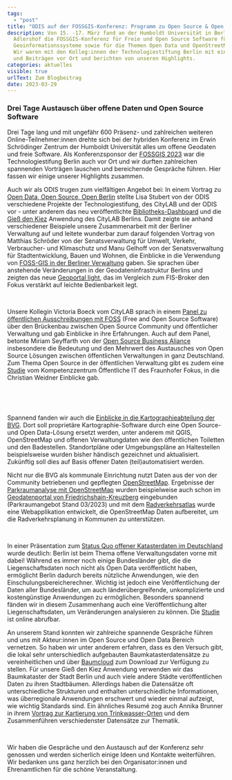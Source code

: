 ```yaml
---
tags:
  - "post"
title: "ODIS auf der FOSSGIS-Konferenz: Programm zu Open Source & Open Data"
description: Von 15. -17. März fand an der Humboldt Universität in Berlin
  Adlershof die FOSSGIS-Konferenz für Freie und Open Source Software für
  Geoinformationssysteme sowie für die Themen Open Data und OpenStreetMap statt.
  Wir waren mit den Kolleg:innen der Technologiestiftung Berlin mit einem Stand
  und Beiträgen vor Ort und berichten von unseren Highlights.
categories: aktuelles
visible: true
urlText: Zum Blogbeitrag
date: 2023-03-29
---
```


### Drei Tage Austausch über offene Daten und Open Source Software

Drei Tage lang und mit ungefähr 600 Präsenz- und zahlreichen weiteren Online-Teilnehmer:innen drehte sich bei der hybriden Konferenz im Erwin Schrödinger Zentrum der Humboldt Universität alles um offene Geodaten und freie Software. Als Konferenzsponsor der [FOSSGIS 2023](https://www.fossgis-konferenz.de/2023/) war die Technologiestifung Berlin auch vor Ort und wir durften zahlreichen spannenden Vorträgen lauschen und bereichernde Gespräche führen. Hier fassen wir einige unserer Highlights zusammen.

Auch wir als ODIS trugen zum vielfältigen Angebot bei: In einem Vortrag zu [Open Data, Open Source, Open Berlin](https://pretalx.com/fossgis2023/talk/GFT9AM/) stellte Lisa Stubert von der ODIS verschiedene Projekte der Technologiestifung, des CityLAB und der ODIS vor - unter anderem das neu veröffentlichte [Bibliotheks-Dashboard](https://odis-berlin.de/projekte/bibliotheksdaten/) und die [Gieß den Kiez](https://www.giessdenkiez.de/) Anwendung des CityLAB Berlins. Damit zeigte sie anhand verschiedener Beispiele unsere Zusammenarbeit mit der Berliner Verwaltung auf und leitete wunderbar zum darauf folgenden Vortrag von Matthias Schröder von der Senatsverwaltung für Umwelt, Verkehr, Verbraucher- und Klimaschutz und Manu Gelhoff von der Senatsverwaltung für Stadtentwicklung, Bauen und Wohnen, die Einblicke in die Verwendung von [FOSS-GIS in der Berliner Verwaltung](https://pretalx.com/fossgis2023/talk/KUBUZN/) gaben. Sie sprachen über anstehende Veränderungen in der Geodateninfrastruktur Berlins und zeigten das neue [Geoportal light](https://gdi.berlin.de/viewer/main/#), das im Vergleich zum FIS-Broker den Fokus verstärkt auf leichte Bedienbarkeit legt.



<ImageSection
  src={image1}
  caption="Lisa Stubert spricht über Open Data in Berlin"
/>
<br />

Unsere Kollegin Victoria Boeck vom CityLAB sprach in einem [Panel zu öffentlichen Ausschreibungen mit FOSS](https://pretalx.com/fossgis2023/talk/E78Q3Q/) (Free and Open Source Software) über den Brückenbau zwischen Open Source Community und öffentlicher Verwaltung und gab Einblicke in ihre Erfahrungen. Auch auf dem Panel, betonte Miriam Seyffarth von der [Open Source Business Aliance](https://osb-alliance.de/) insbesondere die Bedeutung und den Mehrwert des Austausches von Open Source Lösungen zwischen öffentlichen Verwaltungen in ganz Deutschland. Zum Thema Open Source in der öffentlichen Verwaltung gibt es zudem eine [Studie](https://www.oeffentliche-it.de/documents/10181/14412/Ein+Open-Source-%C3%96kosystem+f%C3%BCr+die+%C3%B6ffentliche+Verwaltung) vom Kompetenzzentrum Öffentliche IT des Fraunhofer Fokus, in die Christian Weidner Einblicke gab.

<br />

<ImageSection
  src={image2}
  caption="Victoria Boeck neben anderen Expert:innen auf dem Panel zu öffentlichen Ausschreibungen mit FOSS"
/>
<br />

Spannend fanden wir auch die [Einblicke in die Kartographieabteilung der BVG](https://pretalx.com/fossgis2023/talk/L9MW9M/). Dort soll proprietäre Kartographie-Software durch eine Open Source- und Open Data-Lösung ersetzt werden, unter anderem mit QGIS, OpenStreetMap und offenen Verwaltungdaten wie den öffentlichen Toiletten und den Badestellen. Standortpläne oder Umgebungspläne an Haltestellen beispielsweise wurden bisher händisch gezeichnet und aktualisiert. Zukünftig soll dies auf Basis offener Daten (teil)automatisiert werden.

Nicht nur die BVG als kommunale Einrichtung nutzt Daten aus der von der Community betriebenen und gepflegten [OpenStreetMap](https://www.openstreetmap.org/). Ergebnisse der [Parkraumanalyse mit OpenStreetMap](https://pretalx.com/fossgis2023/talk/VPG9WE/) wurden beispielweise auch schon im [Geodatenportal von Friedrichshain-Kreuzberg](https://www.geodaten-fk.de/MeinXhain/Portal/#) eingebunden (Parkraumangebot Stand 03/2023) und mit dem [Radverkehrsatlas](https://pretalx.com/fossgis2023/talk/3EGCVU/) wurde eine Webapplikation entwickelt, die OpenStreetMap Daten aufbereitet, um die Radverkehrsplanung in Kommunen zu unterstützen.


<ContentSection class="px-6">
  <ImageSection
    src={image3}
    caption="Parkplatzdaten aus OpenStreetMap im Geodatenportal von Friedrichshain-Kreuzberg"
  />
</ContentSection>
<br />

In einer Präsentation zum [Status Quo offener Katasterdaten im Deutschland](https://pretalx.com/fossgis2023/talk/MSD7YN/) wurde deutlich: Berlin ist beim Thema offene Verwaltungsdaten vorne mit dabei! Während es immer noch einige Bundesländer gibt, die die Liegenschaftsdaten noch nicht als Open Data veröffentlicht haben, ermöglicht Berlin dadurch bereits nützliche Anwendungen, wie den Einschulungsbereicherechner. Wichtig ist jedoch eine Veröffentlichung der Daten aller Bundesländer, um auch länderübergreifende, unkomplizierte und kostengünstige Anwendungen zu ermöglichen. Besonders spannend fänden wir in diesem Zusammenhang auch eine Veröffentlichung alter Liegenschaftsdaten, um Veränderungen analysieren zu können. Die [Studie](https://www.wik.org/veroeffentlichungen/veroeffentlichung/kurzstudie-open-data-bei-katasterdaten-status-quo-gute-beispiele-und-herausforderungen) ist online abrufbar.

An unserem Stand konnten wir zahlreiche spannende Gespräche führen und uns mit Akteur:innen im Open Source und Open Data Bereich vernetzen. So haben wir unter anderem erfahren, dass es den Versuch gibt, die lokal sehr unterschiedlich aufgebauten Baumkatasterdatensätze zu vereinheitlichen und über [Baumcloud](https://baumcloud.org/#/) zum Download zur Verfügung zu stellen. Für unsere Gieß den Kiez Anwendung verwenden wir das Baumkataster der Stadt Berlin und auch viele andere Städte veröffentlichen Daten zu ihren Stadtbäumen. Allerdings haben die Datensätze oft unterschiedliche Strukturen und enthalten unterschiedliche Informationen, was überregionale Anwendungen erschwert und wieder einmal aufzeigt, wie wichtig Standards sind. Ein ähnliches Resumé zog auch Annika Brunner in ihrem [Vortrag zur Kartierung von Trinkwasser-Orten](https://pretalx.com/fossgis2023/talk/PV837Q/) und dem Zusammenführen verschiedenster Datensätze zur Thematik.


<ImageSection
  src={image4}
  caption="Lisa Stubert und Simon Scholler von der Technolgiestiftung Berlin in einem Gespräch an unserem Stand"
/>
<br />

Wir haben die Gespräche und den Austausch auf der Konferenz sehr genossen und werden sicherlich einige Ideen und Kontakte weiterführen. Wir bedanken uns ganz herzlich bei den Organisator:innen und Ehrenamtlichen für die schöne Veranstaltung.


<ImageSection
  src={image5}
  caption="Ein Teil von Team ODIS auf der FOSSGIS-Konferenz in Berlin"
/>
